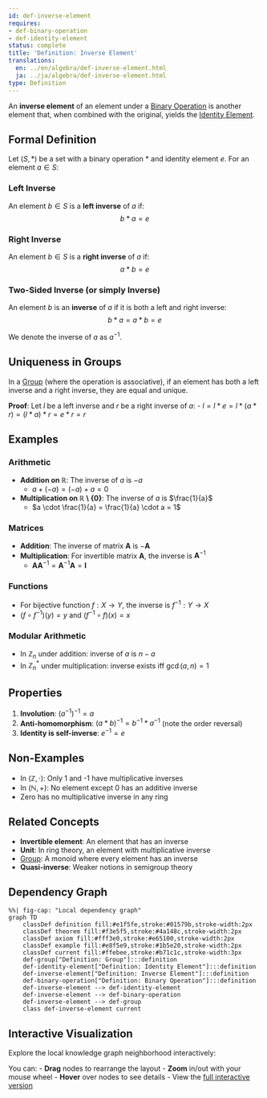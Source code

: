 ```yaml
---
id: def-inverse-element
requires:
- def-binary-operation
- def-identity-element
status: complete
title: 'Definition: Inverse Element'
translations:
  en: ../en/algebra/def-inverse-element.html
  ja: ../ja/algebra/def-inverse-element.html
type: Definition
---
```


An **inverse element** of an element under a [Binary Operation](def-binary-operation.qmd) is another element that, when combined with the original, yields the [Identity Element](def-identity-element.qmd).

## Formal Definition

Let $(S, *)$ be a set with a binary operation $*$ and identity element $e$. For an element $a \in S$:

### Left Inverse
An element $b \in S$ is a **left inverse** of $a$ if:
$$b * a = e$$

### Right Inverse
An element $b \in S$ is a **right inverse** of $a$ if:
$$a * b = e$$

### Two-Sided Inverse (or simply Inverse)
An element $b$ is an **inverse** of $a$ if it is both a left and right inverse:
$$b * a = a * b = e$$

We denote the inverse of $a$ as $a^{-1}$.

## Uniqueness in Groups

In a [Group](def-group.qmd) (where the operation is associative), if an element has both a left inverse and a right inverse, they are equal and unique.

**Proof**: Let $l$ be a left inverse and $r$ be a right inverse of $a$:
- $l = l * e = l * (a * r) = (l * a) * r = e * r = r$

## Examples

### Arithmetic
- **Addition on $\mathbb{R}$**: The inverse of $a$ is $-a$
  - $a + (-a) = (-a) + a = 0$
- **Multiplication on $\mathbb{R} \setminus \{0\}$**: The inverse of $a$ is $\frac{1}{a}$
  - $a \cdot \frac{1}{a} = \frac{1}{a} \cdot a = 1$

### Matrices
- **Addition**: The inverse of matrix $\mathbf{A}$ is $-\mathbf{A}$
- **Multiplication**: For invertible matrix $\mathbf{A}$, the inverse is $\mathbf{A}^{-1}$
  - $\mathbf{A}\mathbf{A}^{-1} = \mathbf{A}^{-1}\mathbf{A} = \mathbf{I}$

### Functions
- For bijective function $f: X \to Y$, the inverse is $f^{-1}: Y \to X$
- $(f \circ f^{-1})(y) = y$ and $(f^{-1} \circ f)(x) = x$

### Modular Arithmetic
- In $\mathbb{Z}_n$ under addition: inverse of $a$ is $n - a$
- In $\mathbb{Z}_n^*$ under multiplication: inverse exists iff $\gcd(a, n) = 1$

## Properties

1. **Involution**: $(a^{-1})^{-1} = a$
2. **Anti-homomorphism**: $(a * b)^{-1} = b^{-1} * a^{-1}$ (note the order reversal)
3. **Identity is self-inverse**: $e^{-1} = e$

## Non-Examples

- In $(\mathbb{Z}, \cdot)$: Only 1 and -1 have multiplicative inverses
- In $(\mathbb{N}, +)$: No element except 0 has an additive inverse
- Zero has no multiplicative inverse in any ring

## Related Concepts

- **Invertible element**: An element that has an inverse
- **Unit**: In ring theory, an element with multiplicative inverse
- [Group](def-group.qmd): A monoid where every element has an inverse
- **Quasi-inverse**: Weaker notions in semigroup theory

## Dependency Graph

```mermaid
%%| fig-cap: "Local dependency graph"
graph TD
    classDef definition fill:#e1f5fe,stroke:#01579b,stroke-width:2px
    classDef theorem fill:#f3e5f5,stroke:#4a148c,stroke-width:2px
    classDef axiom fill:#fff3e0,stroke:#e65100,stroke-width:2px
    classDef example fill:#e8f5e9,stroke:#1b5e20,stroke-width:2px
    classDef current fill:#ffebee,stroke:#b71c1c,stroke-width:3px
    def-group["Definition: Group"]:::definition
    def-identity-element["Definition: Identity Element"]:::definition
    def-inverse-element["Definition: Inverse Element"]:::definition
    def-binary-operation["Definition: Binary Operation"]:::definition
    def-inverse-element --> def-identity-element
    def-inverse-element --> def-binary-operation
    def-inverse-element --> def-group
    class def-inverse-element current
```

## Interactive Visualization

Explore the local knowledge graph neighborhood interactively:

::: {.graph-viz data-id="def-inverse-element" data-width="700" data-height="500"}
:::

You can:
- **Drag** nodes to rearrange the layout
- **Zoom** in/out with your mouse wheel
- **Hover** over nodes to see details
- View the [full interactive version](../../output/interactive/def-inverse-element.html){target="_blank"}
